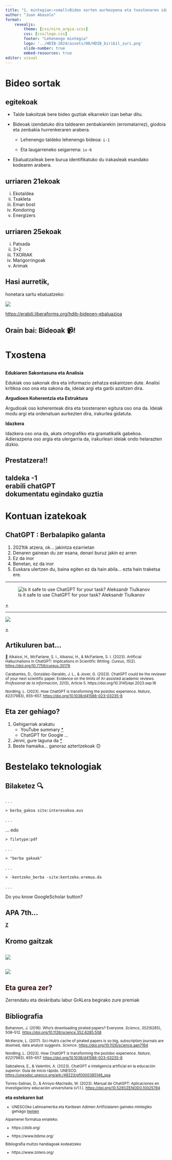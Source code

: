 ```yaml
---
title: "1. mintegian:<small>Bideo sorten aurkezpena eta txostenaren idaztetAA.</small>"
author: "Juan Abasolo"
format: 
    revealjs: 
        theme: [css/nire_argia.scss]
        css: [css/logo.css]
        footer: "Lehenengo mintegia"
        logo: '../HDIB-2024/assets/00/HDIB_biribil_zuri.png'
        slide-number: true
        embed-resources: true
editor: visual
---
```


# Bideo sortak

## egitekoak

-   Talde bakoitzak bere bideo guztiak elkarrekin izan behar ditu.

-   Bideoak izendatuko dira taldearen zenbakiarekin (erromatarrez), giodoia eta zenbakia hurrenkeraren arabera.

    -   Lehenengo taldeko lehenengo bideoa: `i-1`

    -   Eta laugarreneko seigarrena: `iv-6`

-   Ebaluatzaileak bere burua identifikatuko du irakasleak esandako kodearen arabera.

## 

::: callout-note
## urriaren 21ekoak

i.  Ekotaldea
ii. Txakleta
iii. Eman bost
iv. Kondoring
v.  Energizers
:::

::: callout-note
## urriaren 25ekoak

i.  Patxada
ii. ⁠3+2
iii. ⁠TXORIAK
iv. ⁠Marigorringoak
v.  ⁠Arimak
:::

## Hasi aurretik,

honetara sartu ebaluatzeko:

![](images/qr-code.png){fig-align="center"}

<https://erabili.liberaforms.org/hdib-bideoen-ebaluazioa>

## Orain bai: [**Bideoak** 📹!]{.fragment} {.center background-color="#444654"}

# Txostena

## 

**Edukiaren Sakontasuna eta Analisia**

Edukiak oso sakonak dira eta informazio zehatza eskaintzen dute. Analisi kritikoa oso ona eta sakona da, ideiak argi eta garbi azaltzen dira.

**Argudioen Koherentzia eta Estruktura**

Argudioak oso koherenteak dira eta txostenaren egitura oso ona da. Ideiak modu argi eta ordenatuan aurkezten dira, irakurlea gidatuta.

**Idazkera**

Idazkera oso ona da, akats ortografiko eta gramatikalik gabekoa. Adierazpena oso argia eta ulergarria da, irakurleari ideiak ondo helarazten dizkio.

## Prestatzera!! {.center background-color="darkred"}

## taldeka -1 <br> [erabili chatGPT]{.fragment} <br> [dokumentatu egindako guztia]{.fragment} {.center background-color="black"}

# Kontuan izatekoak

## ChatGPT : Berbalapiko galanta

::: incremental
1.  2021tik atzera, ok... jakintza ezarrietan
2.  Denaren gainean du zer esana, denari buruz jakin ez arren
3.  Ez da inor
4.  Benetan, [ez da inor]{.fragment}
5.  Euskara ulertzen du, baina egiten ez da hain abila... ezta hain traketsa ere.
:::

------------------------------------------------------------------------

![Is it safe to use ChatGPT for your task? Aleksandr Tiulkanov](https://ladigitale.dev/digislides/fichiers/662436d265c26/d1b2fafc5adb94f3b0a0d83622968d5f1713649400.png)

[+](https://unesdoc.unesco.org/ark:/48223/pf0000385146_spa)

------------------------------------------------------------------------

![](irudiak/mintegia_01/When_use_ChatGPT.jpeg){fig-align="center"}

[+](https://unesdoc.unesco.org/ark:/48223/pf0000385146_spa)

## Artikuluren bat...

<small>

🤪 Alkaissi, H., McFarlane, S. I., Alkaissi, H., & McFarlane, S. I. (2023). Artificial Hallucinations in ChatGPT: Implications in Scientific Writing. *Cureus*, *15*(2). <https://doi.org/10.7759/cureus.35179>

Carabantes, D., González-Geraldo, J. L., & Jover, G. (2023). ChatGPT could be the reviewer of your next scientific paper. Evidence on the limits of AI-assisted academic reviews. *Profesional de la información*, *32*(5), Article 5. https://doi.org/10.3145/epi.2023.sep.16

Nordling, L. (2023). How ChatGPT is transforming the postdoc experience. *Nature*, *622*(7983), 655--657. <https://doi.org/10.1038/d41586-023-03235-8>

</small>

## Eta zer gehiago?

::: incremental
1.  Gehigarriak arakatu
    -   YouTube summary [\*](https://addons.mozilla.org/eu/firefox/addon/glarity-youtube-summary/)
    -   ChatGPT for Google ...
2.  Jenni, gure laguna da [\*](https://www.chatpdf.com/)
3.  Beste hamaika... ganoraz aztertzekoak 🙃
:::

# Bestelako teknologiak

## Bilaketez 🔍

. . .

`> berba_gakoa site:interesekoa.eus`

. . .

... edo

`> filetype:pdf`

. . .

`> "berba gakoak"`

. . .

`> -kentzeko_berba -site:kentzeko.eremua.da`

. . .

Do you know GoogleScholar [button]{.fragment}?

## APA 7th...

[[**Z**](https://zbib.org/)]{style="color: #800"}

## Kromo gaitzak

##  {background-color="#ffffff"}

[![](https://www.enriquedans.com/wp-content/uploads/2021/01/Sci-Hub-768x488.jpg){fig-alt="artikuluak-eta..."}](https://doi.org/10.1126/science.352.6285.508)

##  {background-color="#000"}

![](https://upload.wikimedia.org/wikipedia/commons/8/85/Library_Genesis_Logo.png){fig-align="center"}

##  {background-color="darkred"}

::: callout-warning
## [Eta gurea zer?]{style="color: #300"}

Zerrendatu eta deskribatu labur GrALera begirako zure premiak
:::

## Bibliografia

<small>

Bohannon, J. (2016). Who's downloading pirated papers? Everyone. *Science*, *352*(6285), 508--512. <https://doi.org/10.1126/science.352.6285.508>

McKenzie, L. (2017). Sci-Hub's cache of pirated papers is so big, subscription journals are doomed, data analyst suggests. *Science*. <https://doi.org/10.1126/science.aan7164>

Nordling, L. (2023). How ChatGPT is transforming the postdoc experience. *Nature*, *622*(7983), 655--657. <https://doi.org/10.1038/d41586-023-03235-8>

Sabzalieva, E., & Valentini, A. (2023). ChatGPT e inteligencia artificial en la educación superior: Guía de inicio rápido. UNESCO. <https://unesdoc.unesco.org/ark:/48223/pf0000385146_spa>

Torres-Salinas, D., & Arroyo-Machado, W. (2023). Manual de ChatGPT: Aplicaciones en investigacióny educación universitaria (v1.1.). <https://doi.org/10.5281/ZENODO.10025784>

</small>

**eta estekaren bat**

<small>

-   UNESCOko Latinoamerika eta Karibean Adimen Artifizialaren gaineko mintegiko gehiago [hemen](https://www.iesalc.unesco.org/2023/04/14/chatgpt-e-inteligencia-artificial-en-la-educacion-superior-guia-de-inicio-rapido/ "ChatGPT, inteligencia artificial y educación superior: ¿Qué deben saber las instituciones de educación superior?")

Aipamenei formatua emateko:

-   https://zbib.org/

-   https://www.bibme.org/

Bibliografia multzo handiagoak kodeatzeko

-   https://www.zotero.org/

</small>
